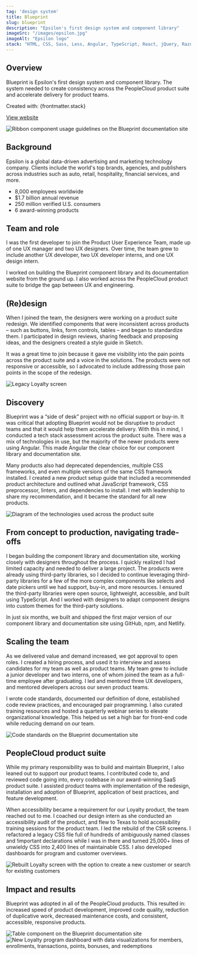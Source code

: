 ```yaml
---
tag: 'design system'
title: Blueprint
slug: blueprint
description: "Epsilon's first design system and component library"
imageSrc: "/images/epsilon.jpg"
imageAlt: "Epsilon logo"
stack: "HTML, CSS, Sass, Less, Angular, TypeScript, React, jQuery, Razor"
---
```



## Overview
Blueprint is Epsilon's first design system and component library. The system needed to create consistency across the PeopleCloud product suite and accelerate delivery for product teams.

<p class="subtle">Created with: {frontmatter.stack}</p>
<p class="subtle"><a href="http://epsilon-blueprint.netlify.app" target="_blank" rel="noopener noreferrer" class="link">View website</a></p>

<Image src={overview} class="image my-4" alt="Ribbon component usage guidelines on the Blueprint documentation site" />

## Background

Epsilon is a global data-driven advertising and marketing technology company. Clients include the world's top brands, agencies, and publishers across industries such as auto, retail, hospitality, financial services, and more.
- 8,000 employees worldwide
- $1.7 billion annual revenue
- 250 million verified U.S. consumers
- 6 award-winning products

## Team and role

I was the first developer to join the Product User Experience Team, made up of one UX manager and two UX designers. Over time, the team grew to include another UX developer, two UX developer interns, and one UX design intern.

I worked on building the Blueprint component library and its documentation website from the ground up. I also worked across the PeopleCloud product suite to bridge the gap between UX and engineering.

## (Re)design

When I joined the team, the designers were working on a product suite redesign. We identified components that were inconsistent across products – such as buttons, links, form controls, tables – and began to standardize them. I participated in design reviews, sharing feedback and proposing ideas, and the designers created a style guide in Sketch.

It was a great time to join because it gave me visibility into the pain points across the product suite and a voice in the solutions. The products were not responsive or accessible, so I advocated to include addressing those pain points in the scope of the redesign.

<Image src={loyaltyLegacy} class="image my-4" alt="Legacy Loyalty screen" />

## Discovery

Blueprint was a “side of desk” project with no official support or buy-in. It was critical that adopting Blueprint would not be disruptive to product teams and that it would help them accelerate delivery. With this in mind, I conducted a tech stack assessment across the product suite. There was a mix of technologies in use, but the majority of the newer products were using Angular. This made Angular the clear choice for our component library and documentation site.

Many products also had deprecated dependencies, multiple CSS frameworks, and even multiple versions of the same CSS framework installed. I created a new product setup guide that included a recommended product architecture and outlined what JavaScript framework, CSS preprocessor, linters, and dependencies to install. I met with leadership to share my recommendation, and it became the standard for all new products.

<Image src={tech} class="image my-4" alt="Diagram of the technologies used across the product suite" />

## From concept to production, navigating trade-offs

I began building the component library and documentation site, working closely with designers throughout the process. I quickly realized I had limited capacity and needed to deliver a large project. The products were already using third-party libraries, so I decided to continue leveraging third-party libraries for a few of the more complex components like selects and date pickers until we had support, buy-in, and more resources. I ensured the third-party libraries were open source, lightweight, accessible, and built using TypeScript. And I worked with designers to adapt component designs into custom themes for the third-party solutions.

In just six months, we built and shipped the first major version of our component library and documentation site using GitHub, npm, and Netlify.

## Scaling the team

As we delivered value and demand increased, we got approval to open roles. I created a hiring process, and used it to interview and assess candidates for my team as well as product teams. My team grew to include a junior developer and two interns, one of whom joined the team as a full-time employee after graduating. I led and mentored three UX developers, and mentored developers across our seven product teams.

I wrote code standards, documented our definition of done, established code review practices, and encouraged pair programming. I also curated training resources and hosted a quarterly webinar series to elevate organizational knowledge. This helped us set a high bar for front-end code while reducing demand on our team.

<Image src={codeStandards} class="image my-4" alt="Code standards on the Blueprint documentation site" />

## PeopleCloud product suite

While my primary responsibility was to build and maintain Blueprint, I also leaned out to support our product teams. I contributed code to, and reviewed code going into, every codebase in our award-winning SaaS product suite. I assisted product teams with implementation of the redesign, installation and adoption of Blueprint, application of best practices, and feature development.

When accessibility became a requirement for our Loyalty product, the team reached out to me. I coached our design intern as she conducted an accessibility audit of the product, and flew to Texas to hold accessibility training sessions for the product team. I led the rebuild of the CSR screens. I refactored a legacy CSS file full of hundreds of ambiguously named classes and !important declarations while I was in there and turned 25,000+ lines of unwieldy CSS into 2,400 lines of maintainable CSS. I also developed dashboards for program and customer overviews.

<Image src={loyaltyCustomers} class="image my-4" alt="Rebuilt Loyalty screen with the option to create a new customer or search for existing customers" />

## Impact and results

Blueprint was adopted in all of the PeopleCloud products. This resulted in: increased speed of product development, improved code quality, reduction of duplicative work, decreased maintenance costs, and consistent, accessible, responsive products.

<Image src={table} class="image my-4" alt="Table component on the Blueprint documentation site" />
<Image src={loyaltyDashboard} class="image mt-4" alt="New Loyalty program dashboard with data visualizations for members, enrollments, transactions, points, bonuses, and redemptions" />

